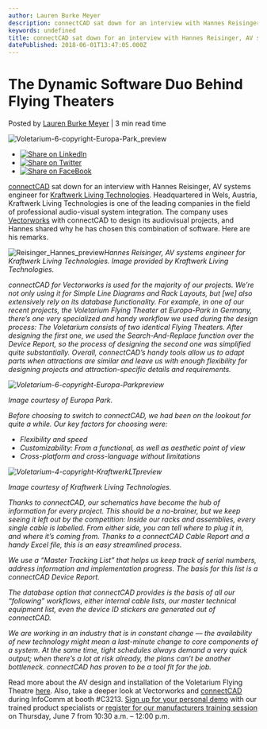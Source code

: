 ```yaml
---
author: Lauren Burke Meyer
description: connectCAD sat down for an interview with Hannes Reisinger, AV systems engineer for Kraftwerk Living Technologies, who uses Vectorworks with connectCAD 
keywords: undefined
title: connectCAD sat down for an interview with Hannes Reisinger, AV systems engineer for Kraftwerk Living Technologies, who uses Vectorworks with connectCAD  
datePublished: 2018-06-01T13:47:05.000Z
---
```

  

# The Dynamic Software Duo Behind Flying Theaters

 Posted by [Lauren Burke Meyer](https://blog.vectorworks.net/author/laurenburke) | 3 min read time 

![Voletarium-6-copyright-Europa-Park_preview](https://blog.vectorworks.net/hubfs/Blog%20Images/060118_connectCAD/Voletarium-6-copyright-Europa-Park_preview.png) 

* [![Share on LinkedIn](https://2659751.fs1.hubspotusercontent-na1.net/hubfs/2659751/michaelDemo/share-LI.png)](http://www.linkedin.com/shareArticle?mini=true&url=https%3A%2F%2Fblog.vectorworks.net%2Fthe-dynamic-software-duo-behind-flying-theaters)
* [![Share on Twitter](https://2659751.fs1.hubspotusercontent-na1.net/hubfs/2659751/michaelDemo/share-TW.png)](https://www.twitter.com/share?text=The%20Dynamic%20Software%20Duo%20Behind%20Flying%20Theaters&url=https%3A%2F%2Fblog.vectorworks.net%2Fthe-dynamic-software-duo-behind-flying-theaters&via=PMGTweets)
* [![Share on FaceBook](https://2659751.fs1.hubspotusercontent-na1.net/hubfs/2659751/michaelDemo/share-FB.png)](https://www.facebook.com/sharer/sharer.php?u=https%3A%2F%2Fblog.vectorworks.net%2Fthe-dynamic-software-duo-behind-flying-theaters)

[connectCAD](https://connectcad.com/) sat down for an interview with Hannes Reisinger, AV systems engineer for [Kraftwerk Living Technologies](http://www.kraftwerk.at/). Headquartered in Wels, Austria, Kraftwerk Living Technologies is one of the leading companies in the field of professional audio-visual system integration. The company uses [Vectorworks](http://www.vectorworks.net/?utm%5Fcampaign=blog&utm%5Fsource=intext&utm%5Fmedium=planetvectorworks&utm%5Fcontent=connectcad060118) with connectCAD to design its audiovisual projects, and Hannes shared why he has chosen this combination of software. Here are his remarks.

![Reisinger_Hannes_preview](https://blog.vectorworks.net/hs-fs/hubfs/Blog%20Images/060118_connectCAD/Reisinger_Hannes_preview.jpeg?width=242&name=Reisinger_Hannes_preview.jpeg)_Hannes Reisinger, AV systems engineer for Kraftwerk Living Technologies. Image provided by Kraftwerk Living Technologies._ 

_connectCAD for Vectorworks is used for the majority of our projects. We’re not only using it for Simple Line Diagrams and Rack Layouts, but \[we\] also extensively rely on its database functionality._ _For example, in one of our recent projects, the Voletarium Flying Theater at Europa-Park in Germany, there’s one very specialized and handy workflow we used during the design process: The Voletarium consists of two identical Flying Theaters. After designing the first one, we used the Search-And-Replace function over the Device Report, so the process of designing the second one was simplified quite substantially. Overall, connectCAD’s handy tools allow us to adapt parts when attractions are similar and leave us with enough flexibility for designing projects and attraction-specific details and requirements._

_![Voletarium-6-copyright-Europa-Parkpreview](https://blog.vectorworks.net/hs-fs/hubfs/Blog%20Images/060118connectCAD/Voletarium-6-copyright-Europa-Parkpreview.png?width=600&name=Voletarium-6-copyright-Europa-Parkpreview.png)_

_Image courtesy of Europa Park._ 

_Before choosing to switch to connectCAD, we had been on the lookout for quite a while. Our key factors for choosing were:_

* _Flexibility and speed_
* _Customizability: From a functional, as well as aesthetic point of view_
* _Cross-platform and cross-language without limitations_

_![Voletarium-4-copyright-KraftwerkLTpreview](https://blog.vectorworks.net/hs-fs/hubfs/Blog%20Images/060118connectCAD/Voletarium-4-copyright-KraftwerkLTpreview.jpeg?width=450&name=Voletarium-4-copyright-KraftwerkLTpreview.jpeg)_

_Image courtesy of Kraftwerk Living Technologies._ 

_Thanks to connectCAD, our schematics have become the hub of information for every project. This should be a no-brainer, but we keep seeing it left out by the competition: Inside our racks and assemblies, every single cable is labelled. From either side, you can tell where to plug it in, and where it’s coming from. Thanks to a connectCAD Cable Report and a handy Excel file, this is an easy streamlined process._

_We use a “Master Tracking List” that helps us keep track of serial numbers, address information and implementation progress. The basis for this list is a connectCAD Device Report._

_The database option that connectCAD provides is the basis of all our “following” workflows, either internal cable lists, our master technical equipment list, even the device ID stickers are generated out of connectCAD._

_We are working in an industry that is in constant change — the availability of new technology might mean a last-minute change to core components of a system. At the same time, tight schedules always demand a very quick output; when there’s a lot at risk already, the plans can’t be another bottleneck. connectCAD has proven to be a tool fit for the job._

Read more about the AV design and installation of the Voletarium Flying Theatre [here](https://connectcad.com/news/458-designing-voletarium-flying-theater). Also, take a deeper look at Vectorworks and [connectCAD](https://connectcad.com/index.php/news/459-connectcad-and-vectorworks-at-infocomm-2018) during InfoComm at booth #C3213\. [Sign up for your personal demo](http://www.vectorworks.net/apps/booking-tool/infocomm18?%5Fhsenc=p2ANqtz-9JP%5FAVyEsqu0id1Ae6KxHHOnIUaTriGGdQrbIbWVskHW%5FLZsnElM2aZfr%5FIcBaO7skYhd6yKm0Urx22fGKaUbkfiC9LA&%5Fhsmi=62817158&utm%5Fsource=intext&utm%5Fmedium=planetvectorworks&utm%5Fcontent=connectcad060118) with our trained product specialists or [register for our manufacturers training session](https://registration.experientevent.com/SHOWINF181/FLOW/ATTENDEE/?UP=25f618b4-7482-4d75-92d6-8e4cd7584e72&%5Fhsenc=p2ANqtz-9JP%5FAVyEsqu0id1Ae6KxHHOnIUaTriGGdQrbIbWVskHW%5FLZsnElM2aZfr%5FIcBaO7skYhd6yKm0Urx22fGKaUbkfiC9LA&%5Fhsmi=62817158#/registrant//ShowItemGE/) on Thursday, June 7 from 10:30 a.m. – 12:00 p.m.

  
